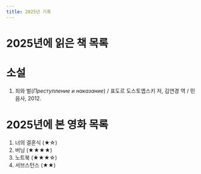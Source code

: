 ```yaml
---
title: 2025년 기록
---
```


# 2025년에 읽은 책 목록

# 소설
1. 죄와 벌(_Преступление и наказание_) / 표도르 도스토옙스키 저, 김연경 역 / 민음사, 2012.

# 2025년에 본 영화 목록

1. 너의 결혼식 (★☆)
1. 버닝 (★★★★)
1. 노트북 (★★★☆)
1. 서브스턴스 (★★)
